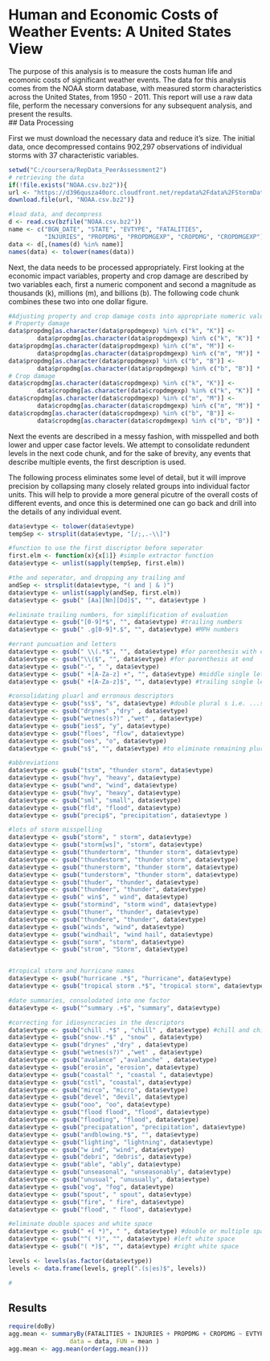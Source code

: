 Human and Economic Costs of Weather Events: A United States View
========================================================
The purpose of this analysis is to measure the costs human life and ecomonic costs of significant weather events.  The data for this analysis comes from the NOAA storm database, with measured storm characteristics across the United States, from 1950 - 2011.  This report will use a raw data file, perform the necessary conversions for any subsequent analysis, and present the results.  
## Data Processing 

First we must download the necessary data and reduce it's size.  The initial data, once decompressed contains 902,297 observations  of individual storms with 37 characteristic variables. 
```r
setwd("C:/coursera/RepData_PeerAssessment2")
# retrieving the data
if(!file.exists("NOAA.csv.bz2")){
url <- "https://d396qusza40orc.cloudfront.net/repdata%2Fdata%2FStormData.csv.bz2"
download.file(url, "NOAA.csv.bz2")}

#load data, and decompress
d <- read.csv(bzfile("NOAA.csv.bz2"))
name <- c("BGN_DATE", "STATE", "EVTYPE", "FATALITIES", 
          "INJURIES", "PROPDMG", "PROPDMGEXP", "CROPDMG", "CROPDMGEXP")
data <- d[,(names(d) %in% name)]
names(data) <- tolower(names(data))
```

Next, the data needs to be processed appropriately. First looking at the economic impact variables, property and crop damage are described by two variables each, first a numeric component and second a magnitude as thousands (k), millions (m), and billions (b).  The following code chunk combines these two into one dollar figure.  
```r
#Adjusting property and crop damage costs into appropriate numeric values
# Property damage
data$propdmg[as.character(data$propdmgexp) %in% c("k", "K")] <- 
        data$propdmg[as.character(data$propdmgexp) %in% c("k", "K")] * 1000
data$propdmg[as.character(data$propdmgexp) %in% c("m", "M")] <- 
        data$propdmg[as.character(data$propdmgexp) %in% c("m", "M")] * 1000000
data$propdmg[as.character(data$propdmgexp) %in% c("b", "B")] <- 
        data$propdmg[as.character(data$propdmgexp) %in% c("b", "B")] * 1000000000
# Crop damage
data$cropdmg[as.character(data$cropdmgexp) %in% c("k", "K")] <- 
        data$cropdmg[as.character(data$cropdmgexp) %in% c("k", "K")] * 1000
data$cropdmg[as.character(data$cropdmgexp) %in% c("m", "M")] <- 
        data$cropdmg[as.character(data$cropdmgexp) %in% c("m", "M")] * 1000000
data$cropdmg[as.character(data$cropdmgexp) %in% c("b", "B")] <- 
        data$cropdmg[as.character(data$cropdmgexp) %in% c("b", "B")] * 1000000000
```
Next the events are described in a messy fashion, with misspelled and both lower and upper case factor levels.  We attempt to consolidate redundent levels in the next code chunk, and for the sake of brevity, any events that describe multiple events, the first description is used.  

The following process eliminates some level of detail, but it will improve precision by collapsing many closely related groups into individual factor units.  This will help to provide a more general picutre of the overall costs of different events, and once this is determined one can go back and drill into the details of any individual event.  

```r
data$evtype <- tolower(data$evtype)
tempSep <- strsplit(data$evtype, "[/;,.-\\]")

#function to use the first discriptor before seperator
first.elm <- function(x){x[1]} #simple extractor function
data$evtype <- unlist(sapply(tempSep, first.elm))

#the and seperator, and dropping any trailing and
andSep <- strsplit(data$evtype, "( and | & )")
data$evtype <- unlist(sapply(andSep, first.elm))
data$evtype <- gsub(" [Aa][Nn][Dd]$", "", data$evtype )

#eliminate trailing numbers, for simplification of evaluation
data$evtype <- gsub("[0-9]*$", "", data$evtype) #trailing numbers
data$evtype <- gsub(" .g[0-9]*.$", "", data$evtype) #MPH numbers

#errant puncuation and letters
data$evtype <- gsub(" \\(.*$", "", data$evtype) #for parenthesis with char
data$evtype <- gsub("\\($", "", data$evtype) #for parenthesis at end
data$evtype <- gsub("-", " ", data$evtype)
data$evtype <- gsub(" +[A-Za-z] +", "", data$evtype) #middle single letters
data$evtype <- gsub(" +[A-Za-z]$", "", data$evtype) #trailing single letters

#consolidating pluarl and erronous descriptors
data$evtype <- gsub("ss$", "s", data$evtype) #double plural s i.e. ...ss
data$evtype <- gsub("drynes" ,"dry" , data$evtype)        
data$evtype <- gsub("wetnes(s?)" ,"wet" , data$evtype)
data$evtype <- gsub("ies$", "y", data$evtype)
data$evtype <- gsub("floes", "flow", data$evtype)
data$evtype <- gsub("oes", "o", data$evtype)
data$evtype <- gsub("s$", "", data$evtype) #to eliminate remaining plurality

#abbreviations
data$evtype <- gsub("tstm", "thunder storm", data$evtype)
data$evtype <- gsub("hvy", "heavy", data$evtype)
data$evtype <- gsub("wnd", "wind", data$evtype)
data$evtype <- gsub("hvy", "heavy", data$evtype)
data$evtype <- gsub("sml", "small", data$evtype)
data$evtype <- gsub("fld", "flood", data$evtype)
data$evtype <- gsub("precip$", "precipitation", data$evtype )

#lots of storm misspelling
data$evtype <- gsub("storm", " storm", data$evtype)
data$evtype <- gsub("storm[ws]", "storm", data$evtype)
data$evtype <- gsub("thundertorm", "thunder storm", data$evtype)
data$evtype <- gsub("thundestorm", "thunder storm", data$evtype)
data$evtype <- gsub("thunerstorm", "thunder storm", data$evtype)
data$evtype <- gsub("tunderstorm", "thunder storm", data$evtype)
data$evtype <- gsub("thuder", "thunder", data$evtype)
data$evtype <- gsub("thundeer", "thunder", data$evtype)
data$evtype <- gsub(" win$", " wind", data$evtype)
data$evtype <- gsub("stormind", "storm wind", data$evtype)
data$evtype <- gsub("thuner", "thunder", data$evtype)
data$evtype <- gsub("thundere", "thunder", data$evtype)
data$evtype <- gsub("winds", "wind", data$evtype)
data$evtype <- gsub("windhail", "wind hail", data$evtype)
data$evtype <- gsub("sorm", "storm", data$evtype)
data$evtype <- gsub("strom", "Storm", data$evtype)


#tropical storm and hurricane names
data$evtype <- gsub("hurricane .*$", "hurricane", data$evtype)
data$evtype <- gsub("tropical storm .*$", "tropical storm", data$evtype)

#date summaries, consolodated into one factor
data$evtype <- gsub("^summary .+$", "summary", data$evtype)

#correcting for idiosyncracies in the descriptors
data$evtype <- gsub("chill .*$" , "chill" , data$evtype) #chill and chill temperatures appears 
data$evtype <- gsub("snow-.*$" , "snow" , data$evtype)
data$evtype <- gsub("drynes" ,"dry" , data$evtype)        
data$evtype <- gsub("wetnes(s?)" ,"wet" , data$evtype)
data$evtype <- gsub("avalance" ,"avalanche" , data$evtype)  
data$evtype <- gsub("erosin", "erosion", data$evtype)
data$evtype <- gsub("coastal^ ", "coastal ", data$evtype)
data$evtype <- gsub("cstl", "coastal", data$evtype)
data$evtype <- gsub("mirco", "micro", data$evtype)
data$evtype <- gsub("devel", "devil", data$evtype)
data$evtype <- gsub("ooo", "oo", data$evtype)
data$evtype <- gsub("flood flood", "flood", data$evtype)
data$evtype <- gsub("flooding", "flood", data$evtype)
data$evtype <- gsub("precipatation", "precipitation", data$evtype)
data$evtype <- gsub("andblowing.*$", "", data$evtype)
data$evtype <- gsub("lighting", "lightning", data$evtype)
data$evtype <- gsub("w ind", "wind", data$evtype)
data$evtype <- gsub("debri", "debris", data$evtype)
data$evtype <- gsub("able", "ably", data$evtype)
data$evtype <- gsub("unseasonal", "unseasonably", data$evtype)
data$evtype <- gsub("unusual", "unusually", data$evtype)
data$evtype <- gsub("vog", "fog", data$evtype)
data$evtype <- gsub("spout", " spout", data$evtype)
data$evtype <- gsub("fire", " fire", data$evtype)
data$evtype <- gsub("flood", " flood", data$evtype)

#eliminate double spaces and white space
data$evtype <- gsub(" +( *)", " ", data$evtype) #double or multiple space
data$evtype <- gsub("^( *)", "", data$evtype) #left white space
data$evtype <- gsub("( *)$", "", data$evtype) #right white space

levels <- levels(as.factor(data$evtype))
levels <- data.frame(levels, grepl(".(s|es)$", levels))

#
```
## Results


```r
require(doBy)
agg.mean <- summaryBy(FATALITIES + INJURIES + PROPDMG + CROPDMG ~ EVTYPE, 
                 data = data, FUN = mean )
agg.mean <- agg.mean(order(agg.mean()))
```


##